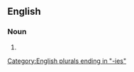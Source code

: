 ==English==

===Noun===
{{head|en|noun form}}

# {{plural of|en|culpability}}

[[Category:English plurals ending in "-ies"]]